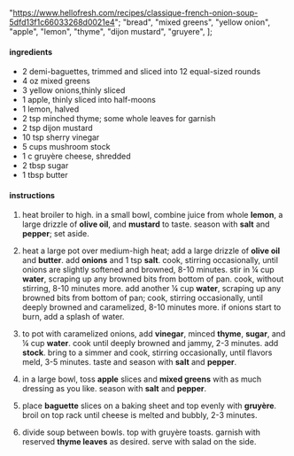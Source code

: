   "https://www.hellofresh.com/recipes/classique-french-onion-soup-5dfd13f1c66033268d0021e4";
  "bread",
  "mixed greens",
  "yellow onion",
  "apple",
  "lemon",
  "thyme",
  "dijon mustard",
  "gruyere",
];

#### ingredients

- 2 demi-baguettes, trimmed and sliced into 12 equal-sized rounds
- 4 oz mixed greens
- 3 yellow onions,thinly sliced
- 1 apple, thinly sliced into half-moons
- 1 lemon, halved
- 2 tsp minched thyme; some whole leaves for garnish
- 2 tsp dijon mustard
- 10 tsp sherry vinegar
- 5 cups mushroom stock
- 1 c gruyère cheese, shredded
- 2 tbsp sugar
- 1 tbsp butter

#### instructions

1. heat broiler to high. in a small bowl, combine juice from whole **lemon**, a large drizzle of **olive oil**, and **mustard** to taste. season with **salt** and **pepper**; set aside.

2. heat a large pot over medium-high heat; add a large drizzle of **olive oil** and **butter**. add **onions** and 1 tsp **salt**. cook, stirring occasionally, until onions are slightly softened and browned, 8-10 minutes. stir in ¼ cup **water**, scraping up any browned bits from bottom of pan. cook, without stirring, 8-10 minutes more. add another ¼ cup **water**, scraping up any browned bits from bottom of pan; cook, stirring occasionally, until deeply browned and caramelized, 8-10 minutes more. if onions start to burn, add a splash of water.

3. to pot with caramelized onions, add **vinegar**, minced **thyme**, **sugar**, and ¼ cup **water**. cook until deeply browned and jammy, 2-3 minutes. add **stock**. bring to a simmer and cook, stirring occasionally, until flavors meld, 3-5 minutes. taste and season with **salt** and **pepper**.

4. in a large bowl, toss **apple** slices and **mixed greens** with as much dressing as you like. season with **salt** and **pepper**.

5. place **baguette** slices on a baking sheet and top evenly with **gruyère**. broil on top rack until cheese is melted and bubbly, 2-3 minutes.

6. divide soup between bowls. top with gruyère toasts. garnish with reserved **thyme leaves** as desired. serve with salad on the side.
